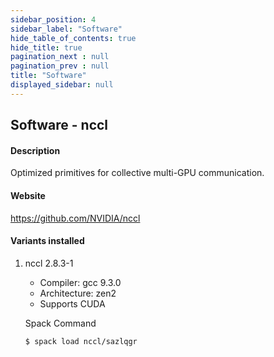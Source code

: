 ```yaml
---
sidebar_position: 4
sidebar_label: "Software"
hide_table_of_contents: true
hide_title: true
pagination_next : null
pagination_prev : null
title: "Software"
displayed_sidebar: null
---
```


## Software - nccl


#### Description
Optimized primitives for collective multi-GPU communication.

#### Website
https://github.com/NVIDIA/nccl

#### Variants installed

1. nccl 2.8.3-1

    - Compiler: gcc 9.3.0
    - Architecture: zen2
    - Supports CUDA

    Spack Command
    ```bash
    $ spack load nccl/sazlqgr
    ```
